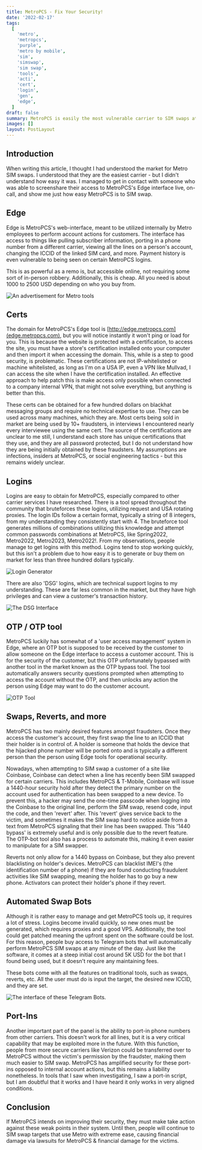 ```yaml
---
title: MetroPCS - Fix Your Security!
date: '2022-02-17'
tags:
  [
    'metro',
    'metropcs',
    'purple',
    'metro by mobile',
    'sim',
    'simswap',
    'sim swap',
    'tools',
    'acti',
    'cert',
    'login',
    'gen',
    'edge',
  ]
draft: false
summary: MetroPCS is easily the most vulnerable carrier to SIM swaps at the moment. Hackers have easy access to swaps at any minute of the day, and this isn't through some elementary social engineering tactic. It is the by far most consistent carrier that is vulnerable to SIM swaps.
images: []
layout: PostLayout
---
```


## Introduction

When writing this article, I thought I had understood the market for Metro SIM swaps. I understood that they are the easiest carrier - but I didn't understand how easy it was. I managed to get in contact with someone who was able to screenshare their access to MetroPCS's Edge interface live, on-call, and show me just how easy MetroPCS is to SIM swap.

## Edge

Edge is MetroPCS's web-interface, meant to be utilized internally by Metro employees to perform account actions for customers. The interface has access to things like pulling subscriber information, porting in a phone number from a different carrier, viewing all the lines on a person's account, changing the ICCID of the linked SIM card, and more. Payment history is even vulnerable to being seen on certain MetroPCS logins.

This is as powerful as a remo is, but accessible online, not requiring some sort of in-person robbery. Additionally, this is cheap. All you need is about 1000 to 2500 USD depending on who you buy from.

![An advertisement for Metro tools](/static/images/metro/kim_tools.jpg)

## Certs

The domain for MetroPCS's Edge tool is [http://edge.metropcs.com](edge.metropcs.com), but you will notice instantly it won't ping or load for you. This is because the website is protected with a certification, to access the site, you must have a store's certification installed onto your computer and then import it when accessing the domain. This, while is a step to good security, is problematic. These certifications are not IP-whitelisted or machine whitelisted, as long as I'm on a USA IP, even a VPN like Mullvad, I can access the site when I have the certification installed. An effective approach to help patch this is make access only possible when connected to a company internal VPN, that might not solve everything, but anything is better than this.

These certs can be obtained for a few hundred dollars on blackhat messaging groups and require no technical expertise to use. They can be used across many machines, which they are. Most certs being sold in market are being used by 10+ fraudsters, in interviews I encountered nearly every interviewee using the same cert. The source of the certifications are unclear to me still, I understand each store has unique certifications that they use, and they are all password protected, but I do not understand how they are being initially obtained by these fraudsters. My assumptions are infections, insiders at MetroPCS, or social engineering tactics - but this remains widely unclear.

## Logins

Logins are easy to obtain for MetroPCS, especially compared to other carrier services I have researched. There is a tool spread throughout the community that bruteforces these logins, utilizing request and USA rotating proxies. The login IDs follow a certain format, typically a string of 8 integers, from my understanding they consistently start with 4. The bruteforce tool generates millions of combinations utilizing this knowledge and attempt common passwords combinations at MetroPCS, like Spring2022, Metro2022, Metro2023, Metro2022!. From my observations, people manage to get logins with this method. Logins tend to stop working quickly, but this isn't a problem due to how easy it is to generate or buy them on market for less than three hundred dollars typically.

![Login Generator](/static/images/metro/metro_logins.jpg)

There are also 'DSG' logins, which are technical support logins to my understanding. These are far less common in the market, but they have high privileges and can view a customer's transaction history.

![The DSG Interface](/static/images/metro/dsg.jpg)

## OTP / OTP tool

MetroPCS luckily has somewhat of a 'user access management' system in Edge, where an OTP bot is supposed to be received by the customer to allow someone on the Edge interface to access a customer account. This is for the security of the customer, but this OTP unfortunately bypassed with another tool in the market known as the OTP bypass tool. The tool automatically answers security questions prompted when attempting to access the account without the OTP, and then unlocks any action the person using Edge may want to do the customer account.

![OTP Tool](/static/images/metro/otp_tool.jpg)

## Swaps, Reverts, and more

MetroPCS has two mainly desired features amongst fraudsters. Once they access the customer's account, they first swap the line to an ICCID that their holder is in control of. A holder is someone that holds the device that the hijacked phone number will be ported onto and is typically a different person than the person using Edge tools for operational security.

Nowadays, when attempting to SIM swap a customer of a site like Coinbase, Coinbase can detect when a line has recently been SIM swapped for certain carriers. This includes MetroPCS & T-Mobile, Coinbase will issue a 1440-hour security hold after they detect the primary number on the account used for authentication has been swapped to a new device. To prevent this, a hacker may send the one-time passcode when logging into the Coinbase to the original line, perform the SIM swap, resend code, input the code, and then 'revert' after. This 'revert' gives service back to the victim, and sometimes it makes the SIM swap hard to notice aside from a text from MetroPCS signaling that their line has been swapped. This '1440 bypass' is extremely useful and is only possible due to the revert feature. The OTP-bot tool also has a process to automate this, making it even easier to manipulate for a SIM swapper.

Reverts not only allow for a 1440 bypass on Coinbase, but they also prevent blacklisting on holder's devices. MetroPCS can blacklist IMEI's (the identification number of a phone) if they are found conducting fraudulent activities like SIM swapping, meaning the holder has to go buy a new phone. Activators can protect their holder's phone if they revert.

## Automated Swap Bots

Although it is rather easy to manage and get MetroPCS tools up, it requires a lot of stress. Logins become invalid quickly, so new ones must be generated, which requires proxies and a good VPS. Additionally, the tool could get patched meaning the upfront spent on the software could be lost. For this reason, people buy access to Telegram bots that will automatically perform MetroPCS SIM swaps at any minute of the day. Just like the software, it comes at a steep initial cost around 5K USD for the bot that I found being used, but it doesn't require any maintaining fees.

These bots come with all the features on traditional tools, such as swaps, reverts, etc. All the user must do is input the target, the desired new ICCID, and they are set.

![The interface of these Telegram Bots.](/static/images/metro/edge_swapot.jpg)

## Port-Ins

Another important part of the panel is the ability to port-in phone numbers from other carriers. This doesn't work for all lines, but it is a very critical capability that may be exploited more in the future. With this function, people from more secure carriers like Verizon could be transferred over to MetroPCS without the victim's permission by the fraudster, making them much easier to SIM swap. MetroPCS has amplified security for these port-ins opposed to internal account actions, but this remains a liability nonetheless. In tools that I saw when investigating, I saw a port-in script, but I am doubtful that it works and I have heard it only works in very aligned conditions.

## Conclusion

If MetroPCS intends on improving their security, they must make take action against these weak points in their system. Until then, people will continue to SIM swap targets that use Metro with extreme ease, causing financial damage via lawsuits for MetroPCS & financial damage for the victims.
